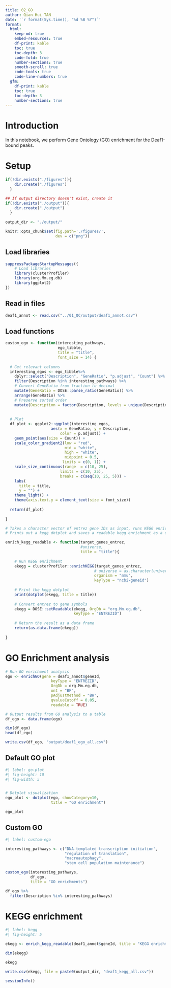 ```yaml
---
title: 02_GO
author: Qian Hui TAN
date: '`r format(Sys.time(), "%d %B %Y")`'
format:
  html: 
    keep-md: true
    embed-resources: true
    df-print: kable
    toc: true
    toc-depth: 3
    code-fold: true
    number-sections: true
    smooth-scroll: true
    code-tools: true
    code-line-numbers: true
  gfm: 
    df-print: kable
    toc: true 
    toc-depth: 3
    number-sections: true
---
```



# Introduction 

In this notebook, we perform Gene Ontology (GO) enrichment for the Deaf1-bound peaks. 

# Setup

```r
if(!dir.exists("./figures")){
    dir.create("./figures")
  }

## If output directory doesn't exist, create it
if(!dir.exists("./output")){
    dir.create("./output")
  }
  
output_dir <- "./output/"
```


```r
knitr::opts_chunk$set(fig.path='./figures/',
                      dev = c("png"))
```

## Load libraries

```r
suppressPackageStartupMessages({
    # Load libraries
    library(clusterProfiler)
    library(org.Mm.eg.db)
    library(ggplot2)
})
```



## Read in files

```r
deaf1_annot <- read.csv("../01_QC/output/deaf1_annot.csv")
```


## Load functions

```r
custom_ego <- function(interesting_pathways, 
                       ego_tibble,
                       title = "title", 
                       font_size = 14) {
  
  # Get relevant columns
  interesting_egos <- ego_tibble%>% 
    dplyr::select("Description", "GeneRatio", "p.adjust", "Count") %>% 
    filter(Description %in% interesting_pathways) %>% 
    # Convert GeneRatio from fraction to decimal
    mutate(GeneRatio = DOSE::parse_ratio(GeneRatio)) %>% 
    arrange(GeneRatio) %>% 
    # Preserve sorted order
    mutate(Description = factor(Description, levels = unique(Description)))
  
  
  # Plot
  df_plot <- ggplot2::ggplot(interesting_egos, 
                    aes(x = GeneRatio, y = Description,
                        color = p.adjust)) +
    geom_point(aes(size = Count)) +
    scale_color_gradient2(low = "red", 
                          mid = "white", 
                          high = "white",
                          midpoint = 0.5, 
                         limits = c(0, 1)) +
    scale_size_continuous(range  = c(10, 25), 
                        limits = c(10, 25), 
                        breaks = c(seq(10, 25, 5))) +
    labs(
      title = title,
      y = "") +
    theme_light() +
    theme(axis.text.y = element_text(size = font_size))
  
  return(df_plot)
  
}

```


```r
# Takes a character vector of entrez gene IDs as input, runs KEGG enrichment.
# Prints out a kegg dotplot and saves a readable kegg enrichment as a data frame.

enrich_kegg_readable <- function(target_genes_entrez, 
                                 #universe, 
                                 title = "title"){
    
    # Run KEGG enrichment
    ekegg = clusterProfiler::enrichKEGG(target_genes_entrez,
                                       # universe = as.character(universe), 
                                       organism = "mmu",
                                       keyType = "ncbi-geneid")
    
    # Print the kegg dotplot
    print(dotplot(ekegg, title = title))
    
    # Convert entrez to gene symbols
    ekegg = DOSE::setReadable(ekegg, OrgDb = "org.Mm.eg.db", 
                              keyType = "ENTREZID")
    
    # Return the result as a data frame
    return(as.data.frame(ekegg))
    
}
```


# GO Enrichment analysis

```r
# Run GO enrichment analysis 
ego <- enrichGO(gene = deaf1_annot$geneId, 
                    keyType = "ENTREZID", 
                    OrgDb = org.Mm.eg.db, 
                    ont = "BP", 
                    pAdjustMethod = "BH", 
                    qvalueCutoff = 0.05, 
                    readable = TRUE)
```

```r
# Output results from GO analysis to a table
df_ego <- data.frame(ego)

dim(df_ego)
head(df_ego)
```

```r
write.csv(df_ego, "output/deaf1_ego_all.csv")
```

## Default GO plot

```r
#| label: go-plot
#| fig-height: 10
#| fig-width: 5


# Dotplot visualization
ego_plot <- dotplot(ego, showCategory=10,
                    title = "GO enrichment")

ego_plot
```

## Custom GO


```r
#| label: custom-ego

interesting_pathways <- c("DNA-templated transcription initiation", 
                          "regulation of translation", 
                          "macroautophagy", 
                          "stem cell population maintenance")

custom_ego(interesting_pathways, 
           df_ego, 
           title = "GO enrichments")
```


```r
df_ego %>% 
  filter(Description %in% interesting_pathways)
```


# KEGG enrichment


```r
#| label: kegg
#| fig-height: 5

ekegg <- enrich_kegg_readable(deaf1_annot$geneId, title = "KEGG enrichment")
```

```r
dim(ekegg)
```

```r
ekegg
```

```r
write.csv(ekegg, file = paste0(output_dir, "deaf1_kegg_all.csv"))
```


```r
sessionInfo()
```

